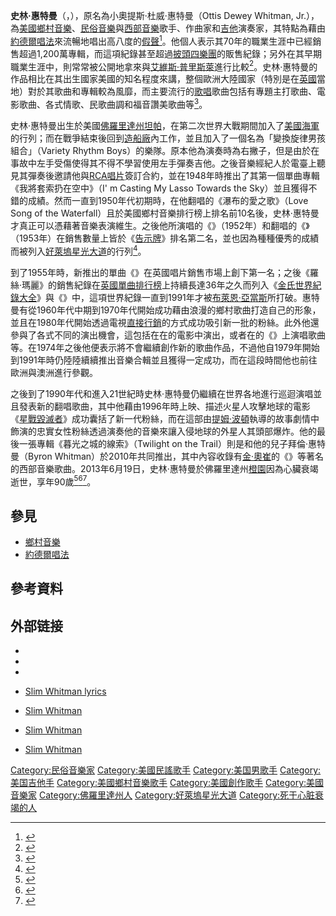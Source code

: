 {{noteTA
|1=zh-tw:艾維斯·普里斯萊;zh-hk:埃爾維斯·皮禮士利;zh-cn:埃尔维斯·普雷斯利;}}
{{Infobox musical artist 
| Name = 史林·惠特曼
| Img = Slim Whitman 1968.JPG
| Img_capt = 史林·惠特曼於1968年的宣傳照。
| Background = 男歌手
| Birth_name = 小奧提斯·杜威·惠特曼
| Alias = 
| Born = {{Birth date|1923|01|20}}<br />{{美國}}[[佛羅里達州|佛羅里達州]][[坦帕_(佛羅里達州)|坦帕]]
| Died = {{Death date and age|2013|6|19|1923|01|20}}<br />{{美國}}[[佛羅里達州|佛羅里達州]][[橙園_(佛羅里達州)|橙園]]
| nationality = {{USA}}
| Origin = 
| Instrument = [[原聲吉他|原聲吉他]]、口唱
| Genre = [[鄉村音樂|鄉村音樂]]、[[民俗音樂|民俗音樂]]
| Occupation = [[唱作人|唱作人]]、[[音樂家|音樂家]]
| Years_active = 1948年至2010年
| Label = [[RCA唱片|RCA唱片]]<br />{{Link-en|Imperial Records|Imperial Records}}<br />{{Link-en|United Artists Records|United Artists Records}}<br />[[Epic_Records|Epic Records]]<br />薩福克（Suffolk）
| Associated_acts = 
| URL = 
| Notable_instruments = 
}}

'''史林·惠特曼'''（{{Lang-en|Slim Whitman}}，{{bd|1923年|1月20日|2013年|6月19日|catIdx=Whitman}}），原名為小奧提斯·杜威·惠特曼（Ottis Dewey Whitman, Jr.），為[[美國|美國]][[鄉村音樂|鄉村音樂]]、[[民俗音樂|民俗音樂]]與[[西部音樂|西部音樂]]歌手、作曲家和[[吉他|吉他]]演奏家，其特點為藉由[[約德爾唱法|約德爾唱法]]來流暢地唱出高八度的[[假聲|假聲]]<ref>{{Cite web |url= http://www.guardian.co.uk/music/2013/jun/19/slim-whitman-dies-89 |title= Slim Whitman obituary |author= Tony Russell |date= 2013年6月19日 |publisher= 《[[衛報|衛報]]》 |language= en |accessdate= 2013年6月24日 |quote=  |archive-date= 2013年6月22日 |archive-url= https://web.archive.org/web/20130622154724/http://www.guardian.co.uk/music/2013/jun/19/slim-whitman-dies-89 |dead-url= no }}</ref>。他個人表示其70年的職業生涯中已經銷售超過1,200萬專輯，而這項紀錄甚至超過[[披頭四樂團|披頭四樂團]]的販售紀錄；另外在其早期職業生涯中，則常常被公開地拿來與[[艾維斯·普里斯萊|艾維斯·普里斯萊]]進行比較<ref>{{Cite web |url= http://www.reuters.com/article/2013/06/19/entertainment-us-slimwhitman-idUSBRE95I14R20130619 |title= Legendary country singer Slim Whitman dead at 90 |author= Patricia Reaney和Tim Ghianni |date= 2013年6月19日 |publisher= [[路透社|路透社]] |language= en |accessdate= 2013年6月24日 |quote=  |archive-date= 2013年6月24日 |archive-url= https://web.archive.org/web/20130624065329/http://www.reuters.com/article/2013/06/19/entertainment-us-slimwhitman-idUSBRE95I14R20130619 |dead-url= yes }}</ref>。史林·惠特曼的作品相比在其出生國家美國的知名程度來講，整個歐洲大陸國家（特別是在[[英國|英國]]當地）對於其歌曲和專輯較為風靡，而主要流行的[[歌唱|歌唱]]歌曲包括有專題主打歌曲、電影歌曲、各式情歌、民歌曲調和福音讚美歌曲等<ref>{{Cite web |url= http://www.allmusic.com/artist/slim-whitman-mn0000029334 |title= Slim Whitman |author= Sandra Brennan |date=  |publisher= [[Allmusic|Allmusic]] |language= en |accessdate= 2013年6月24日 |quote=  |archive-date= 2013年7月3日 |archive-url= https://web.archive.org/web/20130703102859/http://www.allmusic.com/artist/slim-whitman-mn0000029334 |dead-url= no }}</ref>。

史林·惠特曼出生於美國[[佛羅里達州|佛羅里達州]][[坦帕_(佛羅里達州)|坦帕]]，在第二次世界大戰期間加入了[[美國海軍|美國海軍]]的行列；而在戰爭結束後回到[[造船廠|造船廠]]內工作，並且加入了一個名為「變換旋律男孩組合」（Variety Rhythm Boys）的樂隊。原本他為演奏時為右撇子，但是由於在事故中左手受傷使得其不得不學習使用左手彈奏吉他。之後音樂經紀人{{Link-en|湯姆·帕克|Colonel Tom Parker}}於電臺上聽見其彈奏後邀請他與[[RCA唱片|RCA唱片]]簽訂合約，並在1948年時推出了其第一個單曲專輯《我將套索扔在空中》（I' m Casting My Lasso Towards the Sky）並且獲得不錯的成績。然而一直到1950年代初期時，在他翻唱{{Link-en|鮑勃·諾蘭|Bob Nolan}}的《瀑布的愛之歌》（Love Song of the Waterfall）且於美國鄉村音樂排行榜上排名前10名後，史林·惠特曼才真正可以憑藉著音樂表演維生。之後他所演唱的《{{Link-en|印第安愛的呼聲|Indian Love Call}}》（1952年）和翻唱的《{{Link-en|秘密愛 (桃樂絲·黛歌曲)|Secret Love (Doris Day song)|秘密愛}}》（1953年）在銷售數量上皆於《[[告示牌_(雜誌)|告示牌]]》排名第二名，並也因為種種優秀的成績而被列入[[好萊塢星光大道|好萊塢星光大道]]的行列<ref>{{Cite web |url= http://www.nytimes.com/2013/06/20/arts/music/slim-whitman-yodeling-country-singer-with-a-regular-guy-image-dies-at-90.html?_r=1& |title= Slim Whitman, Yodeling Country Singer With a Regular-Guy Image, Dies at 90 |author= Douglas Martin |date= 2013年6月19日 |publisher= 《[[紐約時報|紐約時報]]》 |language= en |accessdate= 2013年6月24日 |quote=  |archive-date= 2017年11月16日 |archive-url= https://web.archive.org/web/20171116140512/http://www.nytimes.com/2013/06/20/arts/music/slim-whitman-yodeling-country-singer-with-a-regular-guy-image-dies-at-90.html?_r=1& |dead-url= no }}</ref>。

到了1955年時，新推出的單曲《{{Link-en|羅絲·瑪麗 (歌曲)|Rose Marie|羅絲·瑪麗}}》在英國唱片銷售市場上創下第一名；之後《羅絲·瑪麗》的銷售紀錄在[[英國單曲排行榜|英國單曲排行榜]]上持續長達36年之久而列入《[[金氏世界紀錄大全|金氏世界紀錄大全]]》與《{{Link-en|英國單曲與專輯|British Hit Singles & Albums}}》中，這項世界紀錄一直到1991年才被[[布萊恩·亞當斯|布萊恩·亞當斯]]所打破。惠特曼有從1960年代中期到1970年代開始成功藉由浪漫的鄉村歌曲打造自己的形象，並且在1980年代開始透過電視[[直接行銷|直接行銷]]的方式成功吸引新一批的粉絲。此外他還參與了各式不同的演出機會，這包括在在{{Link-en|大奧普裡|Grand Ole Opry}}的電影中演出，或者在{{Link-en|沃夫曼·杰克|Wolfman Jack}}的《{{Link-en|午夜特別節目|The Midnight Special (TV series)}}》上演唱歌曲等。在1974年之後他便表示將不會繼續創作新的歌曲作品，不過他自1979年開始到1991年時仍陸陸續續推出音樂合輯並且獲得一定成功，而在這段時間他也前往歐洲與澳洲進行參觀。

之後到了1990年代和進入21世紀時史林·惠特曼仍繼續在世界各地進行巡迴演唱並且發表新的翻唱歌曲，其中他藉由1996年時上映、描述火星人攻擊地球的電影《[[星戰毀滅者|星戰毀滅者]]》成功囊括了新一代粉絲，而在這部由[[提姆·波頓|提姆·波頓]]執導的故事劇情中{{Link-en|西爾維婭·西德尼|Sylvia Sidney}}飾演的忠實女性粉絲透過演奏他的音樂來讓入侵地球的外星人其頭部爆炸。他的最後一張專輯《暮光之城的線索》（Twilight on the Trail）則是和他的兒子拜倫·惠特曼（Byron Whitman）於2010年共同推出，其中內容收錄有[[金·奧崔|金·奧崔]]的《{{Link-en|重返江湖|Back in the Saddle Again}}》等著名的西部音樂歌曲。2013年6月19日，史林·惠特曼於佛羅里達州[[橙園_(佛羅里達州)|橙園]]因為心臟衰竭逝世，享年90歲<ref>{{Cite web |url= http://www.firstcoastnews.com/news/breaking/article/317040/17/Country-singer-Slim-Whitman-90-dies-overnight |title= Country singer Slim Whitman dies at age 90 |author=  |date= 2013年6月19日 |publisher= {{Link-en|firstcoastnews.com|firstcoastnews.com}} |language= en |accessdate= 2013年6月24日 |quote=  |deadurl= yes |archiveurl= https://archive.is/20130621060046/http://www.firstcoastnews.com/news/breaking/article/317040/17/Country-singer-Slim-Whitman-90-dies-overnight |archivedate= 2013年6月21日 }}</ref><ref>{{Cite web |url= http://jacksonville.com/news/metro/2013-06-19/story/1923-2013-country-star-slim-whitman-middleburg-has-died |title= 1923-2013: Country star Slim Whitman of Middleburg has died |author= Dan Scanlan |date= 2013年6月19日 |publisher= 《{{Link-en|佛羅里達州時代聯合報|The Florida Times-Union}}》 |language= en |accessdate= 2013年6月24日 |quote=  |archive-date= 2013年6月24日 |archive-url= https://web.archive.org/web/20130624045443/http://jacksonville.com/news/metro/2013-06-19/story/1923-2013-country-star-slim-whitman-middleburg-has-died |dead-url= no }}</ref><ref>{{Cite web |url= http://www.huffingtonpost.com/2013/06/19/slim-whitman-dead_n_3465762.html |title= Slim Whitman Dead: Country Singer Dies At 90 |author= Terry Spencer |date= 2013年6月19日 |publisher= 《[[哈芬登郵報|哈芬登郵報]]》 |language= en |accessdate= 2013年6月24日 |quote=  |archive-date= 2016年3月4日 |archive-url= https://web.archive.org/web/20160304105817/http://www.huffingtonpost.com/2013/06/19/slim-whitman-dead_n_3465762.html |dead-url= no }}</ref>。

== 參見 ==
* [[鄉村音樂|鄉村音樂]]
* [[約德爾唱法|約德爾唱法]]

== 參考資料 ==
{{Reflist}}

== 外部链接 ==
* {{AllMusic|class=artist|id=p1869/biography}}
* {{discogs artist|339129-Slim-Whitman}}
* {{IMDb name|0926181}}
* {{en}} [http://www.lyricspedia.com/slim-whitman-lyrics/ Slim Whitman lyrics]{{Wayback|url=http://www.lyricspedia.com/slim-whitman-lyrics/ |date=20120209193517 }}
* {{en}} [http://www.nndb.com/people/970/000022904/ Slim Whitman]{{Wayback|url=http://www.nndb.com/people/970/000022904/ |date=20130805223639 }}
* {{en}} [http://www.cmt.com/artists/slim-whitman/ Slim Whitman]{{Wayback|url=http://www.cmt.com/artists/slim-whitman/ |date=20130622015849 }}
* {{en}} [https://web.archive.org/web/20130623204003/http://www.obitree.com/Slim.Whitman Slim Whitman]

{{Authority control}}
{{DEFAULTSORT:Whitman, Slim}}
[[Category:民俗音樂家|Category:民俗音樂家]]
[[Category:美國民謠歌手|Category:美國民謠歌手]]
[[Category:美国男歌手|Category:美国男歌手]]
[[Category:美国吉他手|Category:美国吉他手]]
[[Category:美國鄉村音樂歌手|Category:美國鄉村音樂歌手]]
[[Category:美國創作歌手|Category:美國創作歌手]]
[[Category:美國音樂家|Category:美國音樂家]]
[[Category:佛羅里達州人|Category:佛羅里達州人]]
[[Category:好萊塢星光大道|Category:好萊塢星光大道]]
[[Category:死于心脏衰竭的人|Category:死于心脏衰竭的人]]